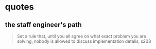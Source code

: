 # quotes

## the staff engineer's path

> Set a rule that, until you all agree on what exact problem you are solving, nobody is allowed to discuss implementation details, s208